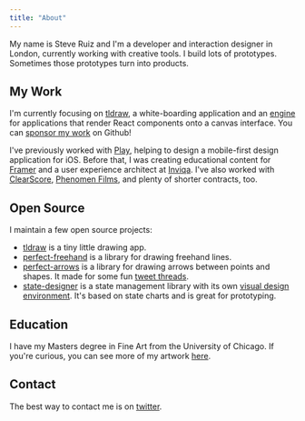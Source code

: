 ```yaml
---
title: "About"
---
```


My name is Steve Ruiz and I'm a developer and interaction designer in London, currently working with creative tools. I build lots of prototypes. Sometimes those prototypes turn into products.

## My Work

I'm currently focusing on [tldraw](https://tldraw.com), a white-boarding application and an [engine](https://github.com/tldraw/tldraw) for applications that render React components onto a canvas interface. You can [sponsor my work](https://github.com/sponsors/steveruizok) on Github!

I've previously worked with [Play](https://www.createwithplay.com/), helping to design a mobile-first design application for iOS. Before that, I was creating educational content for [Framer](https://framer.com/) and a user experience architect at [Inviqa](https://inviqa.com/). I've also worked with [ClearScore](https://www.clearscore.com/), [Phenomen Films](https://www.phenomentrust.org/), and plenty of shorter contracts, too.

## Open Source

I maintain a few open source projects:

- [tldraw](https://tldaw.com/) is a tiny little drawing app.
- [perfect-freehand](https://github.com/steveruizok/perfect-freehand) is a library for drawing freehand lines.
- [perfect-arrows](https://github.com/steveruizok/perfect-arrows) is a library for drawing arrows between points and shapes. It made for some fun [tweet threads](https://twitter.com/steveruizok/status/1283139008499986437).
- [state-designer](https://state-designer.com/) is a state management library with its own [visual design environment](https://ide.state-designer.com/). It's based on state charts and is great for prototyping.

## Education

I have my Masters degree in Fine Art from the University of Chicago. If you're curious, you can see more of my artwork [here](https://steveruizart.com).

## Contact

The best way to contact me is on [twitter](https://twitter.com/steveruizok).
